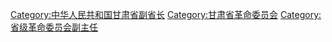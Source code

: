 [[Category:中华人民共和国甘肃省副省长|Category:中华人民共和国甘肃省副省长]]
[[Category:甘肃省革命委员会|Category:甘肃省革命委员会]]
[[Category:省级革命委员会副主任|Category:省级革命委员会副主任]]